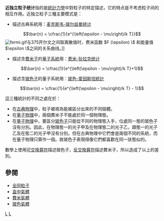 '''近独立粒子统计'''指的是[[統計力學|統計力學]]中對粒子的特定描述，它的特点是不考虑粒子间的相互作用。近独立粒子三種主要模式是：
* 描述古典系統用：[[麦克斯韦-玻尔兹曼统计|麦克斯韦-玻尔兹曼统计]]
::<math>\bar{n} = \cfrac{1}{e^{\left(\epsilon - \mu\right)/k T}}</math>
[[File:fermi.gif|thumb]]与375开尔文之间取离散值时，费米函数 <math>F (\epsilon) \ </math> 和能量值<math>\epsilon \ </math>之间的关系曲线。]]

* 描述含[[費米子|費米子]]的[[量子力學|量子系統]]用：[[费米-狄拉克统计|费米-狄拉克统计]]
::<math>\bar{n} = \cfrac{1}{e^{\left(\epsilon - \mu\right)/k T}+1}</math>
* 描述含[[玻色子|玻色子]]的量子系統用：[[玻色-愛因斯坦統計|玻色-愛因斯坦統計]]
::<math>\bar{n} = \cfrac{1}{e^{\left(\epsilon - \mu\right)/k T} - 1}</math>

這三種統計的不同之處在於：
* 在[[古典物理|古典物理]]中，粒子被視為能被區分出來的不同個體。
* 在[[量子物理|量子物理]]中，兩個費米子不能處於同一個物理態。
* 在[[量子物理|量子物理]]中，要區分[[玻色子|玻色子]]只能從不同的物理態入手，位處同一態的玻色子沒有分別。因此，在物理態一的光子甲及在物理態二的光子乙，跟態一的光子乙及在態二的光子甲沒有分別。但在古典物理中它們會是兩個不同的系統，而在量子物理只算作一個。故玻色子表現得像它們都喜歡在同一狀態似的。

數學上使用[[全同粒子#交換對稱性|可交換算符]]描述玻色子，[[全同粒子#交換對稱性|反交換算符]]描述費米子，所以造成了以上的差別。

{{物理小作品}}

==參閱==
*[[全同粒子|全同粒子]]
*[[盒中氣體|盒中氣體]]
*[[費米氣體|費米氣體]]
*[[玻色氣體|玻色氣體]]

{{Statistical mechanics topics}}

[[Category:統計力學|L]]
[[Category:粒子物理學|L]]